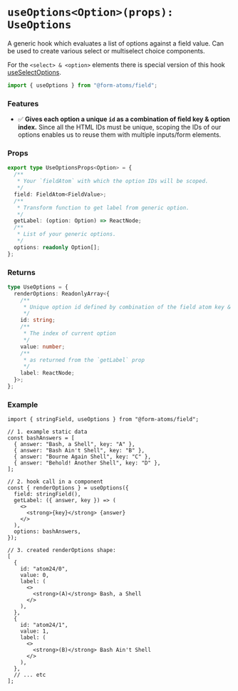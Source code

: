 
<Meta title="hooks/useOptions" />

<hgroup>

# `useOptions<Option>(props): UseOptions`

A generic hook which evaluates a list of options against a field value.
Can be used to create various select or multiselect choice components.

</hgroup>

For the `<select> & <option>` elements there is special version of this hook [useSelectOptions](?path=/docs/hooks-useselectoptions--docs).

```ts
import { useOptions } from "@form-atoms/field";
```

### Features

- ✅ **Gives each option a unique `id` as a combination of field key & option index.** Since all the HTML IDs must be unique, scoping the IDs of our options enables
  us to reuse them with multiple inputs/form elements.

### Props

```ts
export type UseOptionsProps<Option> = {
  /**
   * Your `fieldAtom` with which the option IDs will be scoped.
   */
  field: FieldAtom<FieldValue>;
  /**
   * Transform function to get label from generic option.
   */
  getLabel: (option: Option) => ReactNode;
  /**
   * List of your generic options.
   */
  options: readonly Option[];
};
```

### Returns

```ts
type UseOptions = {
  renderOptions: ReadonlyArray<{
    /**
     * Unique option id defined by combination of the field atom key & option index.
     */
    id: string;
    /**
     * The index of current option
     */
    value: number;
    /**
     * as returned from the `getLabel` prop
     */
    label: ReactNode;
  }>;
};
```

### Example

```tsx
import { stringField, useOptions } from "@form-atoms/field";

// 1. example static data
const bashAnswers = [
  { answer: "Bash, a Shell", key: "A" },
  { answer: "Bash Ain't Shell", key: "B" },
  { answer: "Bourne Again Shell", key: "C" },
  { answer: "Behold! Another Shell", key: "D" },
];

// 2. hook call in a component
const { renderOptions } = useOptions({
  field: stringField(),
  getLabel: ({ answer, key }) => (
    <>
      <strong>{key}</strong> {answer}
    </>
  ),
  options: bashAnswers,
});

// 3. created renderOptions shape:
[
  {
    id: "atom24/0",
    value: 0,
    label: (
      <>
        <strong>(A)</strong> Bash, a Shell
      </>
    ),
  },
  {
    id: "atom24/1",
    value: 1,
    label: (
      <>
        <strong>(B)</strong> Bash Ain't Shell
      </>
    ),
  },
  // ... etc
];
```
